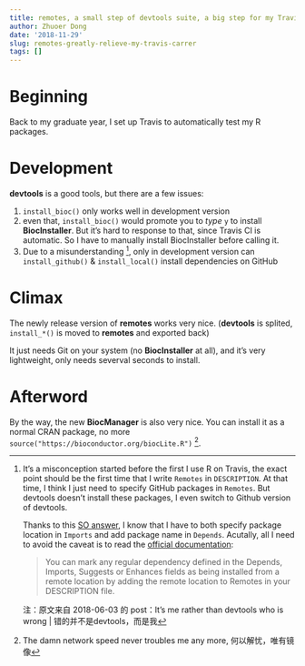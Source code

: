 ```yaml
---
title: remotes, a small step of devtools suite, a big step for my Travis carrer
author: Zhuoer Dong
date: '2018-11-29'
slug: remotes-greatly-relieve-my-travis-carrer
tags: []
---
```



# Beginning

Back to my graduate year, I set up Travis to automatically test my R packages.



# Development

**devtools** is a good tools, but there are a few issues:

1. `install_bioc()` only works well in development version 
1. even that, `install_bioc()` would promote you to _type_ `y` to install **BiocInstaller**. But it's hard to response to that, since Travis CI is automatic. So I have to manually install BiocInstaller before calling it.
1. Due to a misunderstanding [^remotes-misconception], only in development version can `install_github()` & `install_local()` install dependencies on GitHub 



# Climax

The newly release version of **remotes** works very nice. (**devtools** is splited, `install_*()` is moved to **remotes** and exported back)

It just needs Git on your system (no **BiocInstaller** at all), and it's very lightweight, only needs severval seconds to install.


# Afterword

By the way, the new **BiocManager** is also very nice. You can install it as a normal CRAN package, no more `source("https://bioconductor.org/biocLite.R")` ^[The damn network speed never troubles me any more, 何以解忧，唯有镜像].


[^remotes-misconception]:
    It's a misconception started before the first I use R on Travis, the exact point should be the first time that I write `Remotes` in `DESCRIPTION`. At that time, I think I just need to specify GitHub packages in `Remotes`. But devtools doesn't install these packages, I even switch to Github version of devtools. 

    Thanks to this [SO answer](https://stackoverflow.com/questions/44267268#answer-44269045), I know that I have to both specify package location in `Imports` and add package name in `Depends`. Acutally, all I need to avoid the caveat is to read the [official documentation](https://mirrors.tuna.tsinghua.edu.cn/CRAN/web/packages/devtools/vignettes/dependencies.html):
    
    > You can mark any regular dependency defined in the Depends, Imports, Suggests or Enhances fields as being installed from a remote location by adding the remote location to Remotes in your DESCRIPTION file.

    注：原文来自 2018-06-03 的 post：It's me rather than devtools who is wrong | 错的并不是devtools，而是我
    
    
    
    


